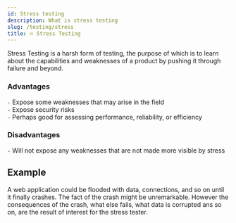 ```yaml
---
id: Stress testing
description: What is stress testing
slug: /testing/stress
title: 🔥 Stress Testing
---
```


<p className="grey">Stress Testing is a harsh form of testing, the purpose of which is to learn about the capabilities and weaknesses of a product by pushing it through failure and beyond.</p>

### Advantages
`-` Expose some weaknesses that may arise in the field <br />
`-` Expose security risks <br />
`-` Perhaps good for assessing performance, reliability, or efficiency <br />

### Disadvantages
`-` Will not expose any weaknesses that are not made more visible by stress

## Example
A web application could be flooded with data, connections, and so on until it finally crashes. The fact of the crash might be unremarkable. However the consequences of the crash, what else fails, what data is corrupted ans so on, are the result of interest for the stress tester.

